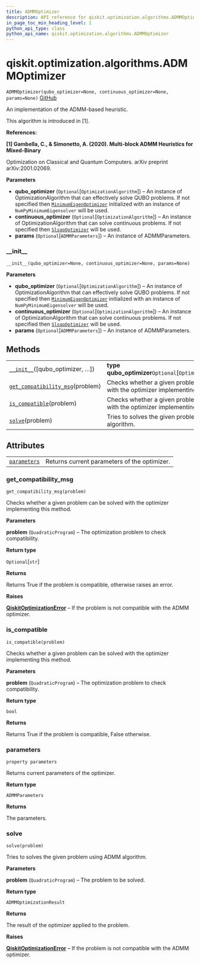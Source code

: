 ```yaml
---
title: ADMMOptimizer
description: API reference for qiskit.optimization.algorithms.ADMMOptimizer
in_page_toc_min_heading_level: 1
python_api_type: class
python_api_name: qiskit.optimization.algorithms.ADMMOptimizer
---
```


# qiskit.optimization.algorithms.ADMMOptimizer

<span id="qiskit.optimization.algorithms.ADMMOptimizer" />

`ADMMOptimizer(qubo_optimizer=None, continuous_optimizer=None, params=None)` [GitHub](https://github.com/qiskit-community/qiskit-aqua/tree/stable/0.9/qiskit/optimization/algorithms/admm_optimizer.py "view source code")

An implementation of the ADMM-based heuristic.

This algorithm is introduced in \[1].

**References:**

**\[1] Gambella, C., & Simonetto, A. (2020). Multi-block ADMM Heuristics for Mixed-Binary**

Optimization on Classical and Quantum Computers. arXiv preprint arXiv:2001.02069.

**Parameters**

*   **qubo\_optimizer** (`Optional`\[`OptimizationAlgorithm`]) – An instance of OptimizationAlgorithm that can effectively solve QUBO problems. If not specified then [`MinimumEigenOptimizer`](qiskit.optimization.algorithms.MinimumEigenOptimizer "qiskit.optimization.algorithms.MinimumEigenOptimizer") initialized with an instance of `NumPyMinimumEigensolver` will be used.
*   **continuous\_optimizer** (`Optional`\[`OptimizationAlgorithm`]) – An instance of OptimizationAlgorithm that can solve continuous problems. If not specified then [`SlsqpOptimizer`](qiskit.optimization.algorithms.SlsqpOptimizer "qiskit.optimization.algorithms.SlsqpOptimizer") will be used.
*   **params** (`Optional`\[`ADMMParameters`]) – An instance of ADMMParameters.

### \_\_init\_\_

<span id="qiskit.optimization.algorithms.ADMMOptimizer.__init__" />

`__init__(qubo_optimizer=None, continuous_optimizer=None, params=None)`

**Parameters**

*   **qubo\_optimizer** (`Optional`\[`OptimizationAlgorithm`]) – An instance of OptimizationAlgorithm that can effectively solve QUBO problems. If not specified then [`MinimumEigenOptimizer`](qiskit.optimization.algorithms.MinimumEigenOptimizer "qiskit.optimization.algorithms.MinimumEigenOptimizer") initialized with an instance of `NumPyMinimumEigensolver` will be used.
*   **continuous\_optimizer** (`Optional`\[`OptimizationAlgorithm`]) – An instance of OptimizationAlgorithm that can solve continuous problems. If not specified then [`SlsqpOptimizer`](qiskit.optimization.algorithms.SlsqpOptimizer "qiskit.optimization.algorithms.SlsqpOptimizer") will be used.
*   **params** (`Optional`\[`ADMMParameters`]) – An instance of ADMMParameters.

## Methods

|                                                                                                                                                                              |                                                                                           |
| ---------------------------------------------------------------------------------------------------------------------------------------------------------------------------- | ----------------------------------------------------------------------------------------- |
| [`__init__`](#qiskit.optimization.algorithms.ADMMOptimizer.__init__ "qiskit.optimization.algorithms.ADMMOptimizer.__init__")(\[qubo\_optimizer, …])                          | **type qubo\_optimizer**`Optional`\[`OptimizationAlgorithm`]                              |
| [`get_compatibility_msg`](#qiskit.optimization.algorithms.ADMMOptimizer.get_compatibility_msg "qiskit.optimization.algorithms.ADMMOptimizer.get_compatibility_msg")(problem) | Checks whether a given problem can be solved with the optimizer implementing this method. |
| [`is_compatible`](#qiskit.optimization.algorithms.ADMMOptimizer.is_compatible "qiskit.optimization.algorithms.ADMMOptimizer.is_compatible")(problem)                         | Checks whether a given problem can be solved with the optimizer implementing this method. |
| [`solve`](#qiskit.optimization.algorithms.ADMMOptimizer.solve "qiskit.optimization.algorithms.ADMMOptimizer.solve")(problem)                                                 | Tries to solves the given problem using ADMM algorithm.                                   |

## Attributes

|                                                                                                                                    |                                              |
| ---------------------------------------------------------------------------------------------------------------------------------- | -------------------------------------------- |
| [`parameters`](#qiskit.optimization.algorithms.ADMMOptimizer.parameters "qiskit.optimization.algorithms.ADMMOptimizer.parameters") | Returns current parameters of the optimizer. |

### get\_compatibility\_msg

<span id="qiskit.optimization.algorithms.ADMMOptimizer.get_compatibility_msg" />

`get_compatibility_msg(problem)`

Checks whether a given problem can be solved with the optimizer implementing this method.

**Parameters**

**problem** (`QuadraticProgram`) – The optimization problem to check compatibility.

**Return type**

`Optional`\[`str`]

**Returns**

Returns True if the problem is compatible, otherwise raises an error.

**Raises**

[**QiskitOptimizationError**](qiskit.optimization.QiskitOptimizationError "qiskit.optimization.QiskitOptimizationError") – If the problem is not compatible with the ADMM optimizer.

### is\_compatible

<span id="qiskit.optimization.algorithms.ADMMOptimizer.is_compatible" />

`is_compatible(problem)`

Checks whether a given problem can be solved with the optimizer implementing this method.

**Parameters**

**problem** (`QuadraticProgram`) – The optimization problem to check compatibility.

**Return type**

`bool`

**Returns**

Returns True if the problem is compatible, False otherwise.

### parameters

<span id="qiskit.optimization.algorithms.ADMMOptimizer.parameters" />

`property parameters`

Returns current parameters of the optimizer.

**Return type**

`ADMMParameters`

**Returns**

The parameters.

### solve

<span id="qiskit.optimization.algorithms.ADMMOptimizer.solve" />

`solve(problem)`

Tries to solves the given problem using ADMM algorithm.

**Parameters**

**problem** (`QuadraticProgram`) – The problem to be solved.

**Return type**

`ADMMOptimizationResult`

**Returns**

The result of the optimizer applied to the problem.

**Raises**

[**QiskitOptimizationError**](qiskit.optimization.QiskitOptimizationError "qiskit.optimization.QiskitOptimizationError") – If the problem is not compatible with the ADMM optimizer.

